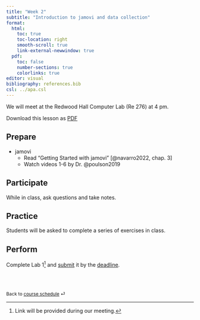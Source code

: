 ```yaml
---
title: "Week 2"
subtitle: "Introduction to jamovi and data collection"
format: 
  html:
    toc: true
    toc-location: right
    smooth-scroll: true
    link-external-newwindow: true
  pdf:
    toc: false
    number-sections: true
    colorlinks: true
editor: visual
bibliography: references.bib
csl: ../apa.csl
---
```


::: callout-important
We will meet at the Redwood Hall Computer Lab (Re 276) at 4 pm.

Download this lesson as [PDF](week-2.pdf)
:::

## Prepare

-   jamovi
    -   Read "Getting Started with jamovi" [@navarro2022, chap. 3]
    -   Watch videos 1-6 by Dr. @poulson2019

## Participate

While in class, ask questions and take notes.

## Practice

Students will be asked to complete a series of exercises in class.

## Perform

Complete Lab 1[^1] and [submit](https://canvas.csun.edu) it by the [deadline](../index.qmd).

[^1]: Link will be provided during our meeting.

<br><br>

::: {style="font-size: 0.875em;"}
Back to [course schedule](/ "Course schedule") ⏎
:::
